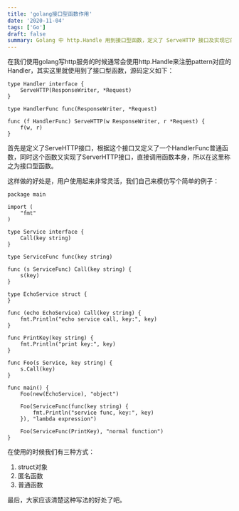 ```yaml
---
title: 'golang接口型函数作用'
date: '2020-11-04'
tags: ['Go']
draft: false
summary: Golang 中 http.Handle 用到接口型函数，定义了 ServeHTTP 接口及实现它的 HandlerFunc 函数。通过示例展示用户使用灵活，有 struct 对象、匿名函数、普通函数三种方式，清楚体现其好处。 
---
```


在我们使用golang写http服务的时候通常会使用http.Handle来注册pattern对应的Handler，其实这里就使用到了接口型函数，源码定义如下：
```
type Handler interface {
	ServeHTTP(ResponseWriter, *Request)
}

type HandlerFunc func(ResponseWriter, *Request)

func (f HandlerFunc) ServeHTTP(w ResponseWriter, r *Request) {
	f(w, r)
}
```
首先是定义了ServeHTTP接口，根据这个接口又定义了一个HandlerFunc普通函数，同时这个函数又实现了ServerHTTP接口，直接调用函数本身，所以在这里称之为接口型函数。


这样做的好处是，用户使用起来非常灵活，我们自己来模仿写个简单的例子：
```
package main

import (
	"fmt"
)

type Service interface {
	Call(key string)
}

type ServiceFunc func(key string)

func (s ServiceFunc) Call(key string) {
	s(key)
}

type EchoService struct {
}

func (echo EchoService) Call(key string) {
	fmt.Println("echo service call, key:", key)
}

func PrintKey(key string) {
	fmt.Println("print key:", key)
}

func Foo(s Service, key string) {
	s.Call(key)
}

func main() {
	Foo(new(EchoService), "object")

	Foo(ServiceFunc(func(key string) {
		fmt.Println("service func, key:", key)
	}), "lambda expression")

	Foo(ServiceFunc(PrintKey), "normal function")
}
```
在使用的时候我们有三种方式：  
1. struct对象  
2. 匿名函数  
3. 普通函数  

最后，大家应该清楚这种写法的好处了吧。